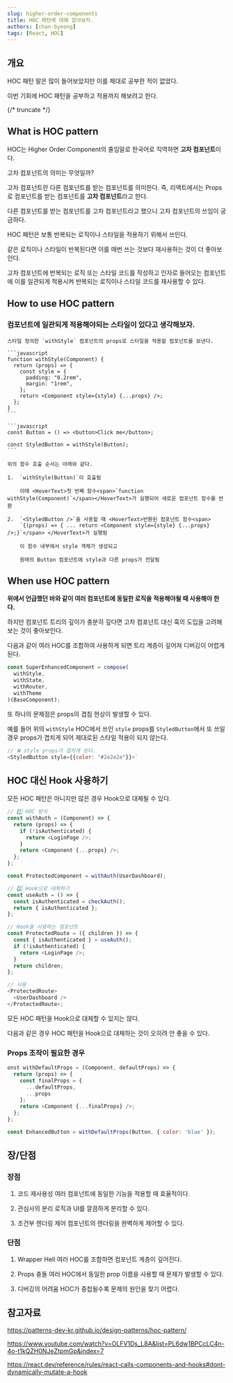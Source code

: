 ```yaml
---
slug: higher-order-components
title: HOC 패턴에 대해 알아보자.
authors: [chan-byeong]
tags: [React, HOC]
---
```



## 개요

HOC 패턴 말은 많이 들어보았지만 이를 제대로 공부한 적이 없었다.

이번 기회에 HOC 패턴을 공부하고 적용까지 해보려고 한다.

{/* truncate */}

## What is HOC pattern

HOC는 Higher Order Component의 줄임말로 한국어로 직역하면 **고차 컴포넌트**이다.

고차 컴포넌트의 의미는 무엇일까?

고차 컴포넌트란 다른 컴포넌트를 받는 컴포넌트를 의미한다. 즉, 리액트에서는 Props로 컴포넌트를 받는 컴포넌트를 **고차 컴포넌트**라고 한다.

다른 컴포넌트를 받는 컴포넌트를 고차 컴포넌트라고 했으니 고차 컴포넌트의 쓰임이 궁금하다.

HOC 패턴은 보통 반복되는 로직이나 스타일을 적용하기 위해서 쓰인다.

같은 로직이나 스타일이 반복된다면 이를 매번 쓰는 것보다 재사용하는 것이 더 좋아보인다.

고차 컴포넌트에 반복되는 로직 또는 스타일 코드를 작성하고 인자로 들어오는 컴포넌트에 이를 일관되게 적용시켜 반복되는 로직이나 스타일 코드를 재사용할 수 있다.

## How to use HOC pattern

### 컴포넌트에 일관되게 적용해야되는 스타일이 있다고 생각해보자.

    스타일 정의한 `withStyle` 컴포넌트의 props로 스타일을 적용할 컴포넌트를 보낸다.

    ```javascript
    function withStyle(Component) {
      return (props) => {
        const style = {
          padding: "0.2rem",
          margin: "1rem",
        };
        return <Component style={style} {...props} />;
      };
    }
    ```

    ```javascript
    const Button = () => <button>Click me</button>;

    const StyledButton = withStyle(Button);
    ```

    위의 함수 호출 순서는 아래와 같다.

    1.  `withStyle(Button)`이 호출됨

        이때 <HoverText>첫 번째 함수<span>`function withStyle(Component)`</span></HoverText>가 실행되어 새로운 컴포넌트 함수를 반환

    2.  `<StyledButton />`을 사용할 때 <HoverText>반환된 컴포넌트 함수<span>
        `{(props) => { ... return <Component style={style} {...props} />;}`</span> </HoverText>가 실행됨

        이 함수 내부에서 style 객체가 생성되고

        원래의 Button 컴포넌트에 style과 다른 props가 전달됨

## When use HOC pattern

**위에서 언급했던 바와 같이 여러 컴포넌트에 동일한 로직을 적용해야될 때 사용해야 한다.**

하지만 컴포넌트 트리의 깊이가 충분히 깊다면 고차 컴포넌트 대신 훅의 도입을 고려해보는 것이 좋아보인다.

다음과 같이 여러 HOC를 조합하여 사용하게 되면 트리 계층이 깊어져 디버깅이 어렵게 된다.

```javascript
const SuperEnhancedComponent = compose(
  withStyle,
  withState,
  withRouter,
  withTheme
)(BaseComponent);
```

또 하나의 문제점은 props의 겹침 현상이 발생할 수 있다.

예를 들어 위의 `withStyle` HOC에서 쓰인 `style` props를 `StyledButton`에서 또 쓰일 경우 props가 겹치게 되어 제대로된 스타일 적용이 되지 않는다.

```javascript
// ❌ style props가 겹치게 된다.
<StyledButton style={{color: "#2e2e2e"}}>`
```

## HOC 대신 Hook 사용하기

모든 HOC 패턴은 아니지만 많은 경우 Hook으로 대체될 수 있다.

```javascript
// 1️⃣ HOC 방식
const withAuth = (Component) => {
  return (props) => {
    if (!isAuthenticated) {
      return <LoginPage />;
    }
    return <Component {...props} />;
  };
};

const ProtectedComponent = withAuth(UserDashboard);

// 2️⃣ Hook으로 대체하기
const useAuth = () => {
  const isAuthenticated = checkAuth();
  return { isAuthenticated };
};

// Hook을 사용하는 컴포넌트
const ProtectedRoute = ({ children }) => {
  const { isAuthenticated } = useAuth();
  if (!isAuthenticated) {
    return <LoginPage />;
  }
  return children;
};

// 사용
<ProtectedRoute>
  <UserDashboard />
</ProtectedRoute>;
```

모든 HOC 패턴을 Hook으로 대체할 수 있지는 않다.

다음과 같은 경우 HOC 패턴을 Hook으로 대체하는 것이 오히려 안 좋을 수 있다.

### Props 조작이 필요한 경우

```javascript
onst withDefaultProps = (Component, defaultProps) => {
  return (props) => {
    const finalProps = {
      ...defaultProps,
      ...props
    };
    return <Component {...finalProps} />;
  };
};

const EnhancedButton = withDefaultProps(Button, { color: 'blue' });
```

## 장/단점

### 장점

1. 코드 재사용성
   여러 컴포넌트에 동일한 기능을 적용할 때 효율적이다.

2. 관심사의 분리
   로직과 UI를 깔끔하게 분리할 수 있다.

3. 조건부 렌더링 제어
   컴포넌트의 렌더링을 완벽하게 제어할 수 있다.

### 단점

1. Wrapper Hell
   여러 HOC를 조합하면 컴포넌트 계층이 깊어진다.

2. Props 충돌
   여러 HOC에서 동일한 prop 이름을 사용할 때 문제가 발생할 수 있다.

3. 디버깅의 어려움
   HOC가 중첩될수록 문제의 원인을 찾기 어렵다.

## 참고자료

https://patterns-dev-kr.github.io/design-patterns/hoc-pattern/

https://www.youtube.com/watch?v=OLFV1Ds_L8A&list=PL6dw1BPCcLC4n-4o-t1kQZH0NJeZtpmGp&index=7

https://react.dev/reference/rules/react-calls-components-and-hooks#dont-dynamically-mutate-a-hook
